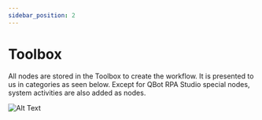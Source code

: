 ```yaml
---
sidebar_position: 2
---
```


# Toolbox

All nodes are stored in the Toolbox to create the workflow. It is presented to us in categories as seen below. Except for QBot RPA Studio special nodes, system activities are also added as nodes.

![Alt Text](./img/toolbox.png)
